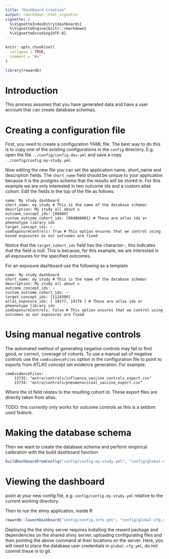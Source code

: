 ```yaml
---
title: "Dashboard Creation"
output: rmarkdown::html_vignette
vignette: >
  %\VignetteIndexEntry{dashboards}
  %\VignetteEngine{knitr::rmarkdown}
  %\VignetteEncoding{UTF-8}
---
```


```r
knitr::opts_chunk$set(
  collapse = TRUE,
  comment = "#>"
)
```

```r
library(rewardb)
```

# Introduction
This process assumes that you have generated data and have a user account that can create database schemas.

# Creating a configuration file
First, you need to create a configuration YAML file. 
The best way to do this is to copy one of the existing configurations in the `config` directory.
E.g. open the file `../config/config.dev.yml` and save a copy `../config/config.my-study.yml`.

Now editing the new file you can set the application name, short_name and description fields.
The `short_name` field should be unique to your application because it is the postgres schema that the results will be stored in.
For this example we are only interested in two outcome ids and a custom atlas cohort.
Edit the fields in the top of the file as follows:

```
name: My study dashboard
short_name: my_study # This is the name of the database schema!
description: My study all about x
outcome_concept_ids: [80488]
custom_outcome_cohort_ids: [804880001] # These are atlas ids or pheenotype library ids
target_concept_ids: ~
useExposureControls: True # This option ensures that we control using based exposures as our outcomes are fixed
```

Notice that the `target_cohort_ids` field has the character`~`, this indicates that the field is
null. This is because, for this example, we are interested in all exposures for the specified outcomes.

For an exposure dashboard use the following as a template
```
name: My study dashboard
short_name: my_study # This is the name of the database schema!
description: My study all about x
outcome_concept_ids: ~
custom_outcome_cohort_ids: ~
target_concept_ids: [1124300]
atlas_exposure_ids: [ 19177, 19178 ] # These are atlas ids or pheenotype library ids
useExposureControls: False # This option ensures that we control using outcomes as our exposures are fixed
```

# Using manual negative controls

The automated method of generating negative controls may fail to find good, or correct, coverage of cohorts.
To use a manual set of negative controls use the `cemEvidenceFiles` option in the configuration file to point to exports from ATLAS concept set evidence generation.
For example:

```
cemEvidenceFiles:
    13735: "extra/controls/influenza_vaccine_controls_export.csv"
    13734: "extra/controls/pneumenocccoal_vaccine_export.csv"
```

Where the id field relates to the resulting cohort id.
These export files are directly taken from atlas.

TODO: this currently only works for outcome controls as this is a seldom used feature.

# Making the database schema
Then we want to create the database schema and perform empirical calibration with the build dashboard function

```r
buildDashboardFromConfig("config/config.my-study.yml", "config/global-cfg.yml")
```

# Viewing the dashboard
point at your new config file, e.g. `config/config.my-study.yml` relative to the current working directory.

Then to run the shiny application, inside R:
```r
rewardb::launchDashboard("config/config.tnfs.yml", "config/global-cfg.yml")
```

Deploying the the shiny server requires installing the reward package and dependencies on the shared shiny server, uploading configurating files and then pointing the above command at their locations on the server.
Here, you will need to place the database user credentials in `global-cfg.yml`, do not commit these in to git.